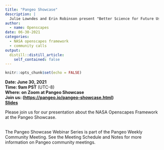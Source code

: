 ```yaml
---
title: "Pangeo Showcase"
description: |
  Julie Lowndes and Erin Robinson present "Better Science for Future Us: Supporting NASA Earth science research teams’ migration to the cloud with Openscapes"
author:
  - name: Openscapes 
date: 06-30-2021
categories:
  - NASA openscapes framework
  - community calls
output:
  distill::distill_article:
    self_contained: false
---
```


```r
knitr::opts_chunk$set(echo = FALSE)
```

**Date: June 30, 2021**\
**Time: 9am PST** (UTC-8)\
**Where: on Zoom at Pangeo Showcase**\
**Join us: (<https://pangeo.io/pangeo-showcase.html>)\
[Slides](https://docs.google.com/presentation/d/17XcJSxoE3_-0PqYgQ0l7NctniBNUxaZ5Zo0hjL-bjJo/edit)**

Please join us for our presentation about the NASA Openscapes Framework at the Pangeo Showcase.

<br>The Pangeo Showcase Webinar Series is part of the Pangeo Weekly Community Meeting. See the Meeting Schedule and Notes for more information on Pangeo community meetings.
